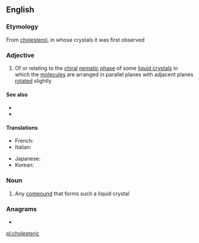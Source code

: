 ==English==

===Etymology===
From [[cholesterol]], in whose crystals it was first observed

===Adjective===
{{en-adj}}

# {{label|en|physics}} Of or relating to the [[chiral]] [[nematic]] [[phase]] of some [[liquid crystal]]s in which the [[molecule]]s are arranged in parallel planes with adjacent planes [[rotated]] slightly

====See also====
* {{l|en|nematic}}
* {{l|en|smectic}}

====Translations====
{{trans-top|relating to chiral nematic phase of crystals}}
* French: {{t+|fr|cholestérique}}
* Italian: {{t|it|colesterico}}
{{trans-mid}}
* Japanese: {{t|ja|コレステリック|tr=koresuterikku}}
* Korean: {{t|ko|콜레스테릭|sc=Hang}}
{{trans-bottom}}

===Noun===
{{en-noun}}

# Any [[compound]] that forms such a liquid crystal

===Anagrams===
* {{l|en|choleretics}}

[[pl:cholesteric]]